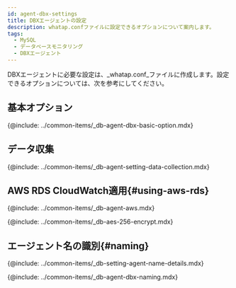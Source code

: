 ```yaml
---
id: agent-dbx-settings
title: DBXエージェントの設定
description: whatap.confファイルに設定できるオプションについて案内します。
tags:
  - MySQL
  - データベースモニタリング
  - DBXエージェント
---
```



<Note product='MySQL' link='../mysql-v1/agent-dbx-settings' />

DBXエージェントに必要な設定は、_whatap.conf_ファイルに作成します。設定できるオプションについては、次を参考にしてください。

## 基本オプション

{@include: ../common-items/_db-agent-dbx-basic-option.mdx}

## データ収集

{@include: ../common-items/_db-agent-setting-data-collection.mdx}

## AWS RDS CloudWatch適用{#using-aws-rds}

<AWSRDSdesc name='db_mysql_counter' />

{@include: ../common-items/_db-agent-aws.mdx} 

<!-- AES 256 암호화 적용 -->

{@include: ../common-items/_db-aes-256-encrypt.mdx}  

## エージェント名の識別{#naming}

{@include: ../common-items/_db-setting-agent-name-details.mdx}

{@include: ../common-items/_db-agent-dbx-naming.mdx} 
